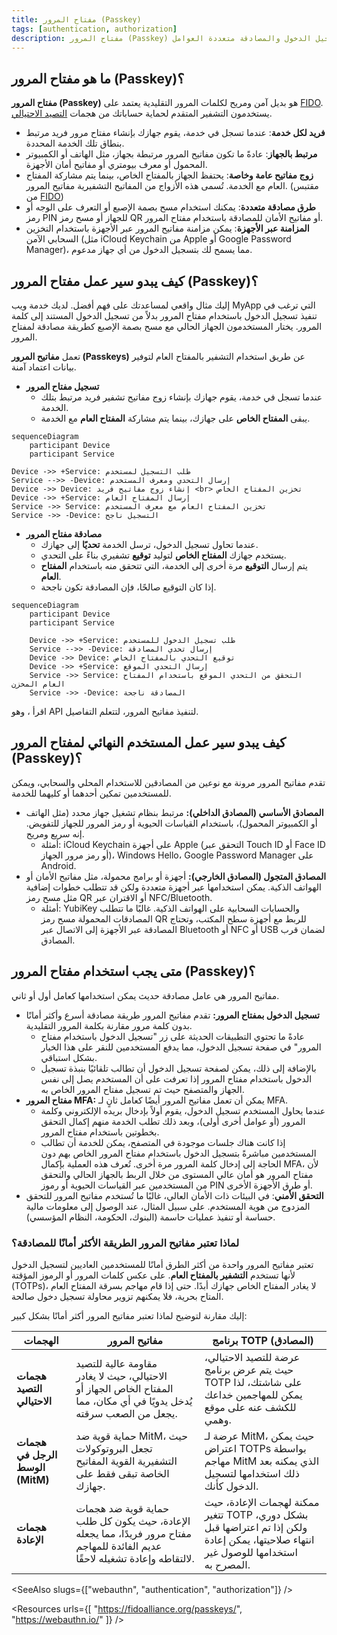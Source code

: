 ```yaml
---
title: مفتاح المرور (Passkey)
tags: [authentication, authorization]
description: مفتاح المرور (Passkey) هو اعتماد مقاوم للتصيد الاحتيالي ومريح يحل محل كلمات المرور ويمكن استخدامه لتسجيل الدخول والمصادقة متعددة العوامل.
---
```


## ما هو مفتاح المرور (Passkey)؟

**مفتاح المرور (Passkey)** هو بديل آمن ومريح لكلمات المرور التقليدية يعتمد على [FIDO](https://fidoalliance.org/). يستخدمون التشفير المتقدم لحماية حساباتك من هجمات [التصيد الاحتيالي](https://en.wikipedia.org/wiki/Phishing).

- **فريد لكل خدمة**: عندما تسجل في خدمة، يقوم جهازك بإنشاء مفتاح مرور فريد مرتبط بنطاق تلك الخدمة المحددة.
- **مرتبط بالجهاز**: عادةً ما تكون مفاتيح المرور مرتبطة بجهاز، مثل الهاتف أو الكمبيوتر المحمول أو معرف بيومتري أو مفاتيح أمان الأجهزة.
- **زوج مفاتيح عامة وخاصة**: يحتفظ الجهاز بالمفتاح الخاص، بينما يتم مشاركة المفتاح العام مع الخدمة. تُسمى هذه الأزواج من المفاتيح التشفيرية مفاتيح المرور. (مقتبس من [FIDO](https://fidoalliance.org/how-fido-works/))
- **طرق مصادقة متعددة**: يمكنك استخدام مسح بصمة الإصبع أو التعرف على الوجه أو رمز PIN للجهاز أو مسح رمز QR أو مفاتيح الأمان للمصادقة باستخدام مفتاح المرور.
- **المزامنة عبر الأجهزة**: يمكن مزامنة مفاتيح المرور عبر الأجهزة باستخدام التخزين السحابي الآمن (مثل iCloud Keychain من Apple أو Google Password Manager)، مما يسمح لك بتسجيل الدخول من أي جهاز مدعوم.

## كيف يبدو سير عمل مفتاح المرور (Passkey)؟

إليك مثال واقعي لمساعدتك على فهم أفضل. لديك خدمة ويب MyApp التي ترغب في تنفيذ تسجيل الدخول باستخدام مفتاح المرور بدلاً من تسجيل الدخول المستند إلى كلمة المرور. يختار المستخدمون الجهاز الحالي مع مسح بصمة الإصبع كطريقة مصادقة لمفتاح المرور.

تعمل **مفاتيح المرور (Passkeys)** عن طريق استخدام التشفير بالمفتاح العام لتوفير بيانات اعتماد آمنة.

- **تسجيل مفتاح المرور**
    - عندما تسجل في خدمة، يقوم جهازك بإنشاء زوج مفاتيح تشفير فريد مرتبط بتلك الخدمة.
    - يبقى **المفتاح الخاص** على جهازك، بينما يتم مشاركة **المفتاح العام** مع الخدمة.

```mermaid
sequenceDiagram
	participant Device
	participant Service
	
Device ->> +Service: طلب التسجيل لمستخدم
Service -->> -Device: إرسال التحدي ومعرف المستخدم
Device ->> Device: إنشاء زوج مفاتيح فريد <br> تخزين المفتاح الخاص
Device ->> +Service: إرسال المفتاح العام
Service ->> Service: تخزين المفتاح العام مع معرف المستخدم
Service ->> -Device: التسجيل ناجح
```

- **مصادقة مفتاح المرور**
    - عندما تحاول تسجيل الدخول، ترسل الخدمة **تحديًا** إلى جهازك.
    - يستخدم جهازك **المفتاح الخاص** لتوليد **توقيع** تشفيري بناءً على التحدي.
    - يتم إرسال **التوقيع** مرة أخرى إلى الخدمة، التي تتحقق منه باستخدام **المفتاح العام**.
    - إذا كان التوقيع صالحًا، فإن المصادقة تكون ناجحة.

```mermaid
sequenceDiagram
    participant Device
    participant Service
    
    Device ->> +Service: طلب تسجيل الدخول للمستخدم
    Service -->> -Device: إرسال تحدي المصادقة
    Device ->> Device: توقيع التحدي بالمفتاح الخاص
    Device ->> +Service: إرسال التحدي الموقع
    Service ->> Service: التحقق من التحدي الموقع باستخدام المفتاح العام المخزن
    Service ->> -Device: المصادقة ناجحة
```

اقرأ <Ref slug="webauthn" />، وهو API لتنفيذ مفاتيح المرور، لتتعلم التفاصيل.

## كيف يبدو سير عمل المستخدم النهائي لمفتاح المرور (Passkey)؟

تقدم مفاتيح المرور مرونة مع نوعين من المصادقين للاستخدام المحلي والسحابي، ويمكن للمستخدمين تمكين أحدهما أو كليهما للخدمة.

- **المصادق الأساسي (المصادق الداخلي):** مرتبط بنظام تشغيل جهاز محدد (مثل الهاتف أو الكمبيوتر المحمول)، باستخدام القياسات الحيوية أو رمز المرور للجهاز للتفويض. إنه سريع ومريح.
    - أمثلة: iCloud Keychain على أجهزة Apple (التحقق عبر Touch ID أو Face ID أو رمز مرور الجهاز)، Windows Hello، Google Password Manager على Android.
- **المصادق المتجول (المصادق الخارجي):** أجهزة أو برامج محمولة، مثل مفاتيح الأمان أو الهواتف الذكية. يمكن استخدامها عبر أجهزة متعددة ولكن قد تتطلب خطوات إضافية مثل مسح رمز QR أو الاقتران عبر NFC/Bluetooth.
    - أمثلة: YubiKey والحسابات السحابية على الهواتف الذكية. غالبًا ما تتطلب المصادقات المحمولة مسح رمز QR للربط مع أجهزة سطح المكتب، وتحتاج المصادقة عبر الأجهزة إلى الاتصال عبر Bluetooth أو NFC أو USB لضمان قرب المصادق.

## متى يجب استخدام مفتاح المرور (Passkey)؟

مفاتيح المرور هي عامل مصادقة حديث يمكن استخدامها كعامل أول أو ثاني.

- **تسجيل الدخول بمفتاح المرور:** تقدم مفاتيح المرور طريقة مصادقة أسرع وأكثر أمانًا بدون كلمة مرور مقارنة بكلمة المرور التقليدية.
    - عادةً ما تحتوي التطبيقات الحديثة على زر "تسجيل الدخول باستخدام مفتاح المرور" في صفحة تسجيل الدخول، مما يدفع المستخدمين للنقر على هذا الخيار بشكل استباقي.
    - بالإضافة إلى ذلك، يمكن لصفحة تسجيل الدخول أن تطالب تلقائيًا بنبذة تسجيل الدخول باستخدام مفتاح المرور إذا تعرفت على أن المستخدم يصل إلى نفس الجهاز والمتصفح حيث تم تسجيل مفتاح المرور الخاص به.
- **مفتاح المرور MFA:** يمكن أن تعمل مفاتيح المرور أيضًا كعامل ثانٍ لـ MFA.
    - عندما يحاول المستخدم تسجيل الدخول، يقوم أولاً بإدخال بريده الإلكتروني وكلمة المرور (أو عوامل أخرى أولى)، وبعد ذلك تطلب الخدمة منهم إكمال التحقق بخطوتين باستخدام مفتاح المرور.
    - إذا كانت هناك جلسات موجودة في المتصفح، يمكن للخدمة أن تطالب المستخدمين مباشرةً بتسجيل الدخول باستخدام مفتاح المرور الخاص بهم دون الحاجة إلى إدخال كلمة المرور مرة أخرى. تُعرف هذه العملية بإكمال MFA، لأن مفتاح المرور هو أمان عالي المستوى من خلال الربط بالجهاز الحالي والتحقق من المستخدمين عبر القياسات الحيوية أو رموز PIN أو طرق الأجهزة الأخرى.
- **التحقق الأمني**: في البيئات ذات الأمان العالي، غالبًا ما تُستخدم مفاتيح المرور للتحقق المزدوج من هوية المستخدم. على سبيل المثال، عند الوصول إلى معلومات مالية حساسة أو تنفيذ عمليات حاسمة (البنوك، الحكومة، النظام المؤسسي).

### لماذا تعتبر مفاتيح المرور الطريقة الأكثر أمانًا للمصادقة؟

تعتبر مفاتيح المرور واحدة من أكثر الطرق أمانًا للمستخدمين العاديين لتسجيل الدخول لأنها تستخدم **التشفير بالمفتاح العام**. على عكس كلمات المرور أو الرموز المؤقتة (TOTPs)، لا يغادر المفتاح الخاص جهازك أبدًا. حتى إذا قام مهاجم بسرقة المفتاح العام المتاح بحرية، فلا يمكنهم تزوير محاولة تسجيل دخول صالحة.

إليك مقارنة لتوضيح لماذا تعتبر مفاتيح المرور أكثر أمانًا بشكل كبير:

| الهجمات | مفاتيح المرور | برنامج TOTP (المصادق) |
| --- | --- | --- |
| **هجمات التصيد الاحتيالي** | مقاومة عالية للتصيد الاحتيالي، حيث لا يغادر المفتاح الخاص الجهاز أو يُدخل يدويًا في أي مكان، مما يجعل من الصعب سرقته. | عرضة للتصيد الاحتيالي، حيث يتم عرض برنامج TOTP على شاشتك، لذا يمكن للمهاجمين خداعك للكشف عنه على موقع وهمي. |
| **هجمات الرجل في الوسط (MitM)** | حماية قوية ضد MitM، حيث تجعل البروتوكولات التشفيرية القوية المفاتيح الخاصة تبقى فقط على جهازك. | عرضة لـ MitM، حيث يمكن اعتراض TOTPs بواسطة مهاجم MitM الذي يمكنه بعد ذلك استخدامها لتسجيل الدخول كأنك. |
| **هجمات الإعادة** | حماية قوية ضد هجمات الإعادة، حيث يكون كل طلب مفتاح مرور فريدًا، مما يجعله عديم الفائدة للمهاجم لالتقاطه وإعادة تشغيله لاحقًا. | ممكنة لهجمات الإعادة، حيث تتغير TOTP بشكل دوري، ولكن إذا تم اعتراضها قبل انتهاء صلاحيتها، يمكن إعادة استخدامها للوصول غير المصرح به. |

<SeeAlso slugs={["webauthn", "authentication", "authorization"]} />

<Resources
  urls={[
    "https://fidoalliance.org/passkeys/",
    "https://webauthn.io/"
  ]}
/>